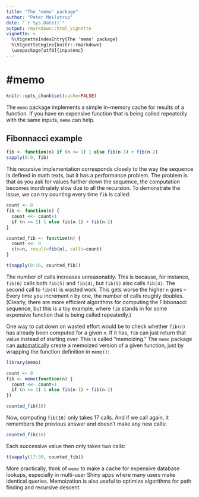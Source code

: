 ```yaml
---
title: "The 'memo' package"
author: "Peter Meilstrup"
date: "`r Sys.Date()`"
output: rmarkdown::html_vignette
vignette: >
  %\VignetteIndexEntry{The 'memo' package}
  %\VignetteEngine{knitr::rmarkdown}
  \usepackage[utf8]{inputenc}
---
```

#memo
======
```r
knitr::opts_chunk$set(cache=FALSE)
```
The `memo` package implements a simple in-memory cache for results of a function. If you have en expensive function that is being called repeatedly with the same inputs, `memo` can help.

## Fibonnacci example

```r
fib <- function(n) if (n <= 1) 1 else fib(n-1) + fib(n-2)
sapply(0:9, fib)
```

This recursive implementation corresponds closely to the way the sequence is defined in math texts, but it has a performance problem. The problem is that as you ask for values further down the sequence, the computation becomes inordinately slow due to all the recursion. To demonstrate the issue, we can try counting every time `fib` is
called:

```r
count <- 0
fib <- function(n) {
  count <<- count+1
  if (n <= 1) 1 else fib(n-1) + fib(n-2)
}

counted_fib <- function(n) {
  count <<- 0
  c(n=n, result=fib(n), calls=count)
}

t(sapply(0:16, counted_fib))
```

The number of calls increases unreasonably. This is because, for instance, `fib(6)` calls both `fib(5)` and `fib(4)`, but `fib(5)` also calls `fib(4)`. The second call to `fib(4)` is wasted work. This gets worse the higher `n` goes -- Every time you increment `n` by one, the number of calls roughly doubles.  (Clearly, there are more efficient algorithms for computing the Fibbonacci sequence, but this is a toy example, where `fib` stands in for some expensive function that is being called repeatedly.)

One way to cut down on wasted effort would be to check whether `fib(n)` has already been computed for a given `n`. If it has, `fib` can just return that value instead of starting over. This is called "memoizing." The `memo` package can [automatically]() create a memoized version of a given function, just by wrapping the function definition in `memo()`:

[automatically]:  https://en.wikipedia.org/wiki/Memoization#Automatic_memoization

```r
library(memo)

count <- 0
fib <- memo(function(n) {
  count <<- count+1
  if (n <= 1) 1 else fib(n-1) + fib(n-2)
})

counted_fib(16)
```
Now, computing `fib(16)` only takes 17 calls. And if we call again, it remembers the previous answer and doesn't make any new calls:
```r
counted_fib(16)
```
Each successive value then only takes two calls:
```r
t(sapply(17:30, counted_fib))
```

More practically, think of `memo` to make a cache for expensive database lookups, especially in multi-user Shiny apps where many users make identical queries. Memoization is also useful to optimize algorithms for path finding and recursive descent.
